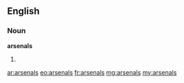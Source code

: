 ==English==

===Noun===
'''arsenals'''

# {{plural of|[[arsenal]]}}

[[ar:arsenals]]
[[eo:arsenals]]
[[fr:arsenals]]
[[mg:arsenals]]
[[my:arsenals]]